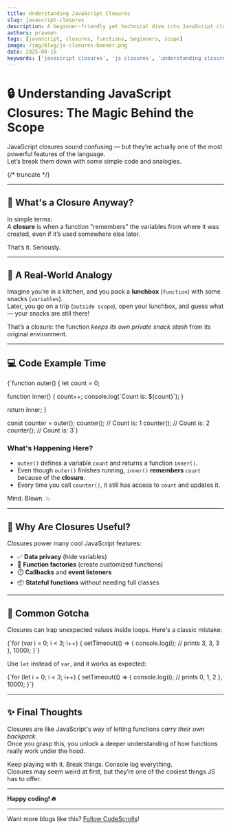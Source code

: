 ```yaml
---
title: Understanding JavaScript Closures
slug: javascript-closures
description: A beginner-friendly yet technical dive into JavaScript closures — the hidden power of functions and scope.
authors: praveen
tags: [javascript, closures, functions, beginners, scope]
image: /img/blog/js-closures-banner.png
date: 2025-08-16 
keywords: ['javascript closures', 'js closures', 'understanding closures', 'javascript functions', 'scope in javascript']
---
```



# 🔒 Understanding JavaScript Closures: The Magic Behind the Scope

JavaScript closures sound confusing — but they’re actually one of the most powerful features of the language.  
Let’s break them down with some simple code and analogies.

{/* truncate */}

---

## 🧠 What's a Closure Anyway?

In simple terms:  
A **closure** is when a function "remembers" the variables from where it was created, even if it’s used somewhere else later.

That’s it. Seriously.

---

## 👀 A Real-World Analogy

Imagine you’re in a kitchen, and you pack a **lunchbox** (`function`) with some snacks (`variables`).  
Later, you go on a trip (`outside scope`), open your lunchbox, and guess what — your snacks are still there!

That’s a closure: the function _keeps its own private snack stash_ from its original environment.

---

## 💻 Code Example Time

<CodeBlock language="js">
{`function outer() {
  let count = 0;

function inner() {
count++;
console.log(\`Count is: \${count}\`);
}

return inner;
}

const counter = outer();
counter(); // Count is: 1
counter(); // Count is: 2
counter(); // Count is: 3`}

</CodeBlock>

### What's Happening Here?

- `outer()` defines a variable `count` and returns a function `inner()`.
- Even though `outer()` finishes running, `inner()` **remembers** `count` because of the **closure**.
- Every time you call `counter()`, it still has access to `count` and updates it.

Mind. Blown. 💥

---

## 🤔 Why Are Closures Useful?

Closures power many cool JavaScript features:

- ✅ **Data privacy** (hide variables)
- 🔁 **Function factories** (create customized functions)
- ⏱️ **Callbacks** and **event listeners**
- 📦 **Stateful functions** without needing full classes

---

## 🛑 Common Gotcha

Closures can trap unexpected values inside loops. Here's a classic mistake:

<CodeBlock language='js'>
  {`for (var i = 0; i < 3; i++) {
  setTimeout(() => {
    console.log(i); // prints 3, 3, 3
  }, 1000);
}`}
</CodeBlock>

Use `let` instead of `var`, and it works as expected:

<CodeBlock language='js'>
  {`for (let i = 0; i < 3; i++) {
  setTimeout(() => {
    console.log(i); // prints 0, 1, 2
  }, 1000);
}`}
</CodeBlock>

---

## ✨ Final Thoughts

Closures are like JavaScript's way of letting functions _carry their own backpack_.  
Once you grasp this, you unlock a deeper understanding of how functions really work under the hood.

Keep playing with it. Break things. Console log everything.  
Closures may seem weird at first, but they’re one of the coolest things JS has to offer.

---

**Happy coding! 🔥**

---

Want more blogs like this? [Follow CodeScrolls](https://codescrolls.site)!

